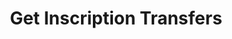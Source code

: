 ---
title: Get Inscription Transfers
description: Retrieves the running status of the Stacks Blockchain API.
toc: false
---